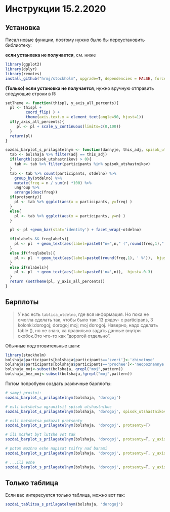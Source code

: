 Инструкции 15.2.2020
====================

## Установка

Писал новые функции, поэтому нужно было бы переустановить библиотеку:

**если установка не получается**, см. ниже

```r
library(ggplot2)
library(dplyr)
library(remotes)
install_github("hrmj/stockholm", upgrade=T, dependencies = FALSE, force=T) 
```

**(Только) если установка не получается**, нужно вручную отправить следующие строки в R:

```r

setTheme <- function(thispl, y_axis_all_percents){
  pl <- thispl + 
         coord_flip( ) + 
         theme(axis.text.x = element_text(angle=90, hjust=1))
  if(y_axis_all_percents){
     pl <- pl + scale_y_continuous(limits=c(0,100))
  }
  return(pl)
}

sozdai_barplot_s_prilagatelnym <- function(dannyje, this_adj, spisok_utshastnikov = c(), protsenty = F, freqlabels = F, nlabels = F, y_axis_all_percents = F){
  tab <- bolshaja %>% filter(adj == this_adj)
  if(length(spisok_utshastnikov) > 0){
    tab <- tab %>% filter(participants %in% spisok_utshastnikov)
  }
  tab <- tab %>% count(participants, otdelno) %>%
    group_by(otdelno) %>%
    mutate(freq = n / sum(n) *100) %>%
    ungroup %>%
    arrange(desc(freq))
  if(protsenty){
    pl <- tab %>% ggplot(aes(x = participants, y=freq) ) 
  }
  else{
    pl <- tab %>% ggplot(aes(x = participants, y=n) )
  }

  pl <- pl +geom_bar(stat='identity') + facet_wrap(~otdelno)  

  if(nlabels && freqlabels){
    pl <- pl  + geom_text(aes(label=paste0("n=",n," (",round(freq,1)," %)")),  hjust=-0.3)
  }
  else if(freqlabels){
    pl <- pl  + geom_text(aes(label=paste0(round(freq,1), ' %')),  hjust=-0.3)
  }
  else if(nlabels){
    pl <- pl  + geom_text(aes(label=paste0('n=',n)),  hjust=-0.3)
  }
  return (setTheme(pl, y_axis_all_percents))
}

```

## Барплоты

>У нас есть `tablica_otdelno`, где вся информация.  Но пока не смогла сделать
>так, чтобы было так: 13 рядov- с participans, 3 kolonki:dorogoj; dorogoj moj;
>moj dorogoj.  Наверно, надо сделать table (), но не знаю, ка правильно задать
>данные внутри скобок.Это что-то как ”дорогой отдельно”.

Обычные подготовительные шаги:

```r
library(stockholm)
bolshaja$participants[bolshaja$participants=='zveri']<-'zhivotnye'
bolshaja$participants[bolshaja$participants=='prochee']<-'neopoznannye'
bolshaja_moj<-subset(bolshaja, grepl("moj",pattern))
bolshaja_bez_moj<-subset(bolshaja,!grepl("moj",pattern))
```

Потом попробуем создать различные барплоты:


```r
# samyj prostoi:
sozdai_barplot_s_prilagatelnym(bolshaja, 'dorogoj')
```

```r
# esli hotshetsa ogranitsit spisok utshastnikoc
sozdai_barplot_s_prilagatelnym(bolshaja, 'dorogoj', spisok_utshastnikov=c('niania', 'snizu vverh', 'zhivotnye'))
```


```r
# esli hotshetsa pokazat protsenty
sozdai_barplot_s_prilagatelnym(bolshaja, 'dorogoj', protsenty=T)
```


```r
# ili mozhet byt lutshe vot tak
sozdai_barplot_s_prilagatelnym(bolshaja, 'dorogoj', protsenty=T, y_axis_all_percents=T)
```

```r
# potom mozhno eshe napisat tsifry nad barami
sozdai_barplot_s_prilagatelnym(bolshaja, 'dorogoj', protsenty=T, y_axis_all_percents=T, freqlabels=T)
```

```r
# ...ili eshe
sozdai_barplot_s_prilagatelnym(bolshaja, 'dorogoj', protsenty=T, y_axis_all_percents=T, freqlabels=T, nlabels=T)
```


## Только таблица

Если вас интересуется только таблица, можно вот так:

```r
sozdai_tablitsa_s_prilagatelnym(bolshaja, 'dorogoj')
```





